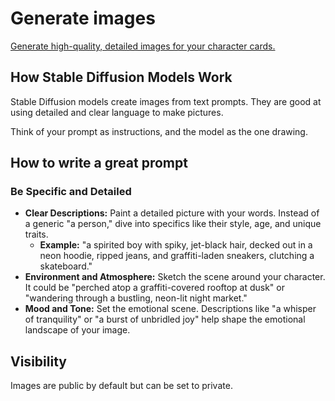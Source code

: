 # Generate images

[Generate high-quality, detailed images for your character cards.](https://openroleplay.ai/images)

## How Stable Diffusion Models Work

Stable Diffusion models create images from text prompts. They are good at using detailed and clear language to make pictures.

Think of your prompt as instructions, and the model as the one drawing.

## How to write a great prompt

### Be Specific and Detailed

- **Clear Descriptions:** Paint a detailed picture with your words. Instead of a generic "a person," dive into specifics like their style, age, and unique traits.
  - **Example:** "a spirited boy with spiky, jet-black hair, decked out in a neon hoodie, ripped jeans, and graffiti-laden sneakers, clutching a skateboard."
- **Environment and Atmosphere:** Sketch the scene around your character. It could be "perched atop a graffiti-covered rooftop at dusk" or "wandering through a bustling, neon-lit night market."
- **Mood and Tone:** Set the emotional scene. Descriptions like "a whisper of tranquility" or "a burst of unbridled joy" help shape the emotional landscape of your image.

## Visibility

Images are public by default but can be set to private.
